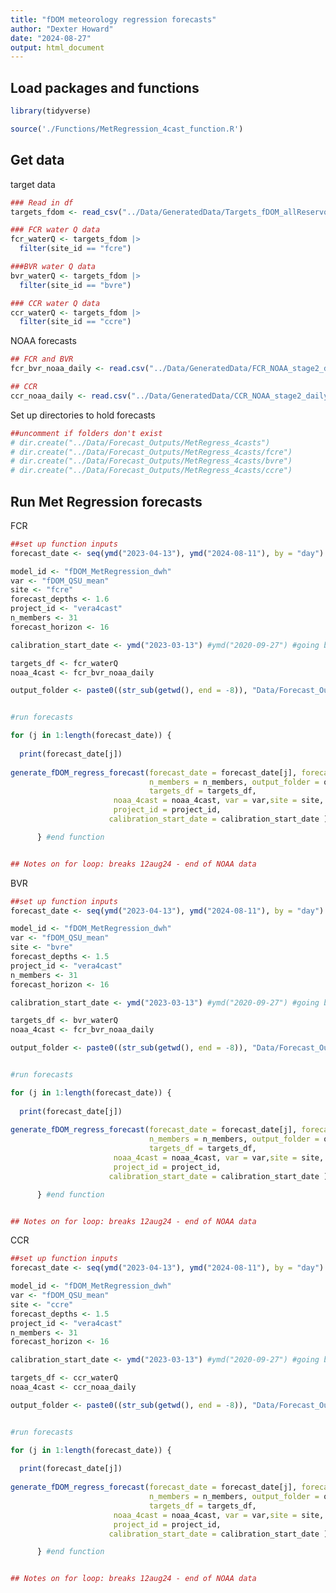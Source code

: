 ```yaml
---
title: "fDOM meteorology regression forecasts"
author: "Dexter Howard"
date: "2024-08-27"
output: html_document
---
```



## Load packages and functions 

```r
library(tidyverse)

source('./Functions/MetRegression_4cast_function.R')

```


## Get data 

target data 
```r
### Read in df 
targets_fdom <- read_csv("../Data/GeneratedData/Targets_fDOM_allReservoirs.csv")

### FCR water Q data
fcr_waterQ <- targets_fdom |>
  filter(site_id == "fcre")

###BVR water Q data
bvr_waterQ <- targets_fdom |>
  filter(site_id == "bvre")

### CCR water Q data
ccr_waterQ <- targets_fdom |>
  filter(site_id == "ccre")

```


NOAA forecasts 
```r
## FCR and BVR 
fcr_bvr_noaa_daily <- read.csv("../Data/GeneratedData/FCR_NOAA_stage2_dailyaverage_27sep20-12aug24.csv")

## CCR
ccr_noaa_daily <- read.csv("../Data/GeneratedData/CCR_NOAA_stage2_dailyaverage_29sep20-12aug24.csv")

```


Set up directories to hold forecasts

```r
##uncomment if folders don't exist
# dir.create("../Data/Forecast_Outputs/MetRegress_4casts")
# dir.create("../Data/Forecast_Outputs/MetRegress_4casts/fcre")
# dir.create("../Data/Forecast_Outputs/MetRegress_4casts/bvre")
# dir.create("../Data/Forecast_Outputs/MetRegress_4casts/ccre")

```




## Run Met Regression forecasts 

FCR
```r
##set up function inputs
forecast_date <- seq(ymd("2023-04-13"), ymd("2024-08-11"), by = "day")

model_id <- "fDOM_MetRegression_dwh"
var <- "fDOM_QSU_mean"
site <- "fcre"
forecast_depths <- 1.6
project_id <- "vera4cast"
n_members <- 31
forecast_horizon <- 16

calibration_start_date <- ymd("2023-03-13") #ymd("2020-09-27") #going back to start of noaa4casts since we're not limited by FLARE output

targets_df <- fcr_waterQ
noaa_4cast <- fcr_bvr_noaa_daily

output_folder <- paste0((str_sub(getwd(), end = -8)), "Data/Forecast_Outputs/MetRegress_4casts/fcre/", model_id, "_", site, "_")


#run forecasts

for (j in 1:length(forecast_date)) {
  
  print(forecast_date[j]) 
  
generate_fDOM_regress_forecast(forecast_date = forecast_date[j], forecast_horizon = forecast_horizon, 
                               n_members = n_members, output_folder = output_folder, model_id = model_id, 
                               targets_df = targets_df,
                       noaa_4cast = noaa_4cast, var = var,site = site, forecast_depths = forecast_depths,
                       project_id = project_id,
                      calibration_start_date = calibration_start_date )

      } #end function


## Notes on for loop: breaks 12aug24 - end of NOAA data


```



BVR
```r
##set up function inputs
forecast_date <- seq(ymd("2023-04-13"), ymd("2024-08-11"), by = "day")

model_id <- "fDOM_MetRegression_dwh"
var <- "fDOM_QSU_mean"
site <- "bvre"
forecast_depths <- 1.5
project_id <- "vera4cast"
n_members <- 31
forecast_horizon <- 16

calibration_start_date <- ymd("2023-03-13") #ymd("2020-09-27") #going back to start of noaa4casts since we're not limited by FLARE output

targets_df <- bvr_waterQ
noaa_4cast <- fcr_bvr_noaa_daily

output_folder <- paste0((str_sub(getwd(), end = -8)), "Data/Forecast_Outputs/MetRegress_4casts/bvre/", model_id, "_", site, "_")


#run forecasts

for (j in 1:length(forecast_date)) {
  
  print(forecast_date[j]) 
  
generate_fDOM_regress_forecast(forecast_date = forecast_date[j], forecast_horizon = forecast_horizon, 
                               n_members = n_members, output_folder = output_folder, model_id = model_id, 
                               targets_df = targets_df,
                       noaa_4cast = noaa_4cast, var = var,site = site, forecast_depths = forecast_depths,
                       project_id = project_id,
                      calibration_start_date = calibration_start_date )

      } #end function


## Notes on for loop: breaks 12aug24 - end of NOAA data


```


CCR
```r
##set up function inputs
forecast_date <- seq(ymd("2023-04-13"), ymd("2024-08-11"), by = "day")

model_id <- "fDOM_MetRegression_dwh"
var <- "fDOM_QSU_mean"
site <- "ccre"
forecast_depths <- 1.5
project_id <- "vera4cast"
n_members <- 31
forecast_horizon <- 16

calibration_start_date <- ymd("2023-03-13") #ymd("2020-09-27") #going back to start of noaa4casts since we're not limited by FLARE output

targets_df <- ccr_waterQ
noaa_4cast <- ccr_noaa_daily

output_folder <- paste0((str_sub(getwd(), end = -8)), "Data/Forecast_Outputs/MetRegress_4casts/ccre/", model_id, "_", site, "_")


#run forecasts

for (j in 1:length(forecast_date)) {
  
  print(forecast_date[j]) 
  
generate_fDOM_regress_forecast(forecast_date = forecast_date[j], forecast_horizon = forecast_horizon, 
                               n_members = n_members, output_folder = output_folder, model_id = model_id, 
                               targets_df = targets_df,
                       noaa_4cast = noaa_4cast, var = var,site = site, forecast_depths = forecast_depths,
                       project_id = project_id,
                      calibration_start_date = calibration_start_date )

      } #end function


## Notes on for loop: breaks 12aug24 - end of NOAA data


```







